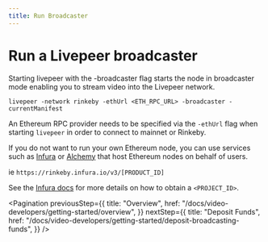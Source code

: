 ```yaml
---
title: Run Broadcaster
---
```


# Run a Livepeer broadcaster

Starting livepeer with the -broadcaster flag starts the node in broadcaster mode
enabling you to stream video into the Livepeer network.

`livepeer -network rinkeby -ethUrl <ETH_RPC_URL> -broadcaster -currentManifest`

An Ethereum RPC provider needs to be specified via the `-ethUrl` flag when
starting `livepeer` in order to connect to mainnet or Rinkeby.

If you do not want to run your own Ethereum node, you can use services such as
[Infura](https://infura.io/) or [Alchemy](https://alchemyapi.io/) that host
Ethereum nodes on behalf of users.

ie `https://rinkeby.infura.io/v3/[PRODUCT_ID]`

See the [Infura docs](https://infura.io/docs/gettingStarted/makeRequests.md) for
more details on how to obtain a `<PROJECT_ID>`.

<Pagination
  previousStep={{
    title: "Overview",
    href: "/docs/video-developers/getting-started/overview",
  }}
  nextStep={{
    title: "Deposit Funds",
    href: "/docs/video-developers/getting-started/deposit-broadcasting-funds",
  }}
/>

